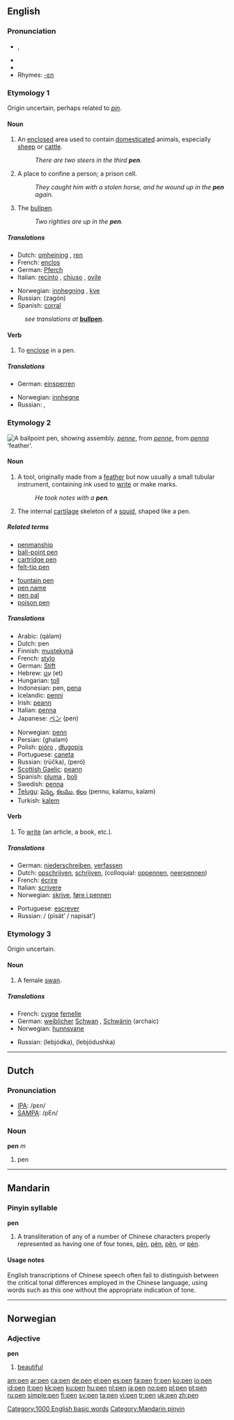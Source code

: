 {{see|pēn|pén|pěn|pèn}}
==English==

===Pronunciation===
*{{IPA|/pɛn/}}, {{SAMPA|/pEn/}}
*{{audio|en-us-pen.ogg|Audio (US)}}
*{{audio|en-us-inlandnorth-pen.ogg|Audio (US-Inland North)}}
*Rhymes: [[Rhymes:English:-ɛn|-ɛn]]

===Etymology 1===
Origin uncertain, perhaps related to ''[[pin]]''.

====Noun====
{{en-noun}}

# An [[enclose]]d area used to contain [[domesticated]] animals, especially [[sheep]] or [[cattle]].
#: ''There are two steers in the third '''pen'''.''
# A place to confine a person; a prison cell.
#: ''They caught him with a stolen horse, and he wound up in the '''pen''' again.''
# {{baseball}} The [[bullpen]].
#: ''Two righties are up in the '''pen'''.''

=====Translations=====
{{trans-top|an enclosed area}}
*Dutch: [[omheining]] {{f}}, [[ren]] {{m}}
*French: [[enclos]] {{m}}
*German: [[Pferch]] {{m}}
*Italian: [[recinto]] {{m}}, [[chiuso]] {{m}}, {{italbrac|for sheep}} [[ovile]] {{m}}
{{trans-mid}}
*Norwegian: [[innhegning]] {{mf}}, [[kve]] {{n}}
*Russian: {{t|ru|загон|m}} (zagón)
*Spanish: [[corral]] {{m}}
{{trans-bottom}}

{{trans-top|(baseball) bullpen}}
:''see translations at'' '''[[bullpen]]'''.
{{trans-bottom}}

====Verb====
{{en-verb|pen|n|ing}}

# {{transitive}} To [[enclose]] in a pen.

=====Translations=====
{{trans-top|to enclose}}
*German: [[einsperren]]
{{trans-mid}}
*Norwegian: [[innhegne]]
*Russian: {{t-|ru|запирать}}, {{t-|ru|заключать}}
{{trans-bottom}}

===Etymology 2===
[[Image:Ballpoint-pen-parts.jpg|thumb|right|A ballpoint pen, showing assembly.]]
{{AF.}} ''[[penne]]'', from {{OF.}} ''[[penne]]'', from {{L.}} ''[[penna]]'' ‘feather’.

====Noun====
{{en-noun}}

# A tool, originally made from a [[feather]] but now usually a small tubular instrument, containing ink used to [[write]] or make marks.
#: ''He took notes with a '''pen'''.''
# {{zoology}} The internal [[cartilage]] skeleton of a [[squid]], shaped like a pen.

=====Related terms=====
{{top2}}
*[[penmanship]]
*[[ball-point pen]]
*[[cartridge pen]]
*[[felt-tip pen]]
{{mid2}}
*[[fountain pen]]
*[[pen name]]
*[[pen pal]]
*[[poison pen]]
{{bottom}}

=====Translations=====
{{trans-top|writing tool}}
*Arabic: {{ARchar|[[قلم]]}} (qálam)
*Dutch: pen {{f}}
*Finnish: [[mustekynä]]
*French: [[stylo]] {{m}}
*German: [[Stift]] {{m}}
*Hebrew: [[עט|עֵט]] (et) {{m}}
*Hungarian: [[toll]]
*Indonesian: pen, [[pena]]
*Icelandic: [[penni]] {{m}}
*Irish: [[peann]] {{m}}
*Italian: [[penna#Italian|penna]] {{f}}
*Japanese: [[ペン]] (pen)
{{trans-mid}}
*Norwegian: [[penn]] {{m}}
*Persian: {{FAchar|[[قلم]]}} (ghalam)
*Polish: [[pióro]] {{n}}, [[długopis]] {{m}}
*Portuguese: [[caneta]] {{f}}
*Russian: {{t|ru|ручка|f}} (rúčka), {{t|ru|перо|c}} (peró)
*[[Scottish Gaelic]]: [[peann]] {{m}}
*Spanish: [[pluma]] {{f}} , [[boli]]
*Swedish: [[penna#Swedish|penna]]
*[[Telugu]]: [[పెన్ను]], [[కలము]], [[కలం]] (pennu, kalamu, kalam)
*Turkish: [[kalem]]
{{trans-bottom}}

{{trans-top|internal cartilage skeleton of a squid}}
{{trans-mid}}
{{trans-bottom}}

====Verb====
{{en-verb|pen|n|ing}}

# {{transitive}} To [[write]] (an article, a book, etc.).

=====Translations=====
{{trans-top|to write}}
*German: [[niederschreiben]], [[verfassen]]
*Dutch: [[opschrijven]], [[schrijven]], (colloquial: [[oppennen]], [[neerpennen]])
*French: [[écrire]]
*Italian: [[scrivere]]
*Norwegian: [[skrive]], [[føre i pennen]]
{{trans-mid}}
*Portuguese: [[escrever]]
*Russian: {{t|ru|писать}} / {{t|ru|написать}} (pisát’ / napisát’)
{{trans-bottom}}

===Etymology 3===
Origin uncertain.

====Noun====
{{en-noun}}

# A female [[swan]].

=====Translations=====
{{trans-top|female swan}}
*French: [[cygne]] [[femelle]] {{m}}
*German: [[weiblicher]] [[Schwan]] {{m}}, [[Schwänin]] {{f}} (archaic)
*Norwegian: [[hunnsvane]] {{m}}
{{trans-mid}}
*Russian: {{t|ru|лебёдка|f}} (lebjódka), {{t-|ru|лебёдушка|f}} (lebjódushka)
{{trans-bottom}}

[[Category:1000 English basic words]]

----

==Dutch==

===Pronunciation===
*[[w:IPA|IPA]]: /pεn/
*[[w:SAMPA|SAMPA]]: /pEn/

===Noun===
'''pen''' ''m''

# pen {{italbrac|writing utensil}}

----

==Mandarin==

===Pinyin syllable===
'''pen'''

# A transliteration of any of a number of Chinese characters properly represented as having one of four tones, [[pēn]], [[pén]], [[pěn]], or [[pèn]].

====Usage notes====
English transcriptions of Chinese speech often fail to distinguish between the critical tonal differences employed in the Chinese language, using words such as this one without the appropriate indication of tone.

[[Category:Mandarin pinyin]]

----

==Norwegian==

===Adjective===
'''pen'''

# [[beautiful]]

[[am:pen]]
[[ar:pen]]
[[ca:pen]]
[[de:pen]]
[[el:pen]]
[[es:pen]]
[[fa:pen]]
[[fr:pen]]
[[ko:pen]]
[[io:pen]]
[[id:pen]]
[[it:pen]]
[[kk:pen]]
[[ku:pen]]
[[hu:pen]]
[[nl:pen]]
[[ja:pen]]
[[no:pen]]
[[pl:pen]]
[[pt:pen]]
[[ru:pen]]
[[simple:pen]]
[[fi:pen]]
[[sv:pen]]
[[ta:pen]]
[[vi:pen]]
[[tr:pen]]
[[uk:pen]]
[[zh:pen]]